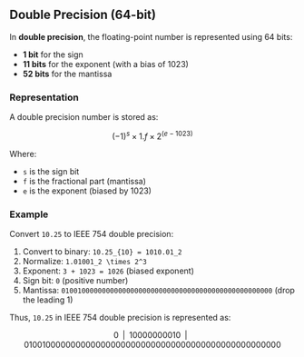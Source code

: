 
## Double Precision (64-bit)

In **double precision**, the floating-point number is represented using 64 bits:

- **1 bit** for the sign
- **11 bits** for the exponent (with a bias of 1023)
- **52 bits** for the mantissa

### Representation

A double precision number is stored as:

$$
(-1)^s \times 1.f \times 2^{(e-1023)}
$$

Where:
- `s` is the sign bit
- `f` is the fractional part (mantissa)
- `e` is the exponent (biased by 1023)

### Example

Convert `10.25` to IEEE 754 double precision:

1. Convert to binary: `10.25_{10} = 1010.01_2`
2. Normalize: `1.01001_2 \times 2^3`
3. Exponent: `3 + 1023 = 1026` (biased exponent)
4. Sign bit: `0` (positive number)
5. Mantissa: `0100100000000000000000000000000000000000000000000000` (drop the leading 1)

Thus, `10.25` in IEEE 754 double precision is represented as:

$$0 \;\;| \;\; 10000000010 \;\;| \;\; 0100100000000000000000000000000000000000000000000000$$

